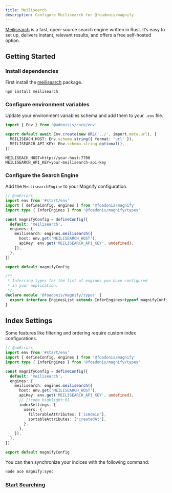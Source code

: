 ```yaml
---
title: Meilisearch
description: Configure Meilisearch for @foadonis/magnify
---
```


[Meilisearch](https://www.meilisearch.com/) is a fast, open-source search engine written in Rust. It’s easy to set up, delivers instant, relevant results, and offers a free self-hosted option.

## Getting Started

<div className='fd-steps [&_h3]:fd-step'>

### Install dependencies

First install the [meilisearch](https://www.npmjs.com/package/meilisearch) package.

```package-install
npm install meilisearch
```

### Configure environment variables

Update your environment variables schema and add them to your `.env` file.

```ts tab="start/env.ts" twoslash
import { Env } from '@adonisjs/core/env'

export default await Env.create(new URL('../', import.meta.url), {
  MEILISEACH_HOST: Env.schema.string({ format: 'url' }),
  MEILISEARCH_API_KEY: Env.schema.string.optional(),
})
```

```dotenv tab=".env"
MEILISEACH_HOST=http://your-host:7700
MEILISEARCH_API_KEY=your-meilisearch-api-key
```

### Configure the Search Engine

Add the `MeilisearchEngine` to your Magnify configuration.

```ts [title="config/magnify.ts"] twoslash
// @noErrors
import env from '#start/env'
import { defineConfig, engines } from '@foadonis/magnify'
import type { InferEngines } from '@foadonis/magnify/types'

const magnifyConfig = defineConfig({
  default: 'meilisearch',
  engines: {
    meilisearch: engines.meilisearch({
      host: env.get('MEILISEARCH_HOST'),
      apiKey: env.get('MEILISEARCH_API_KEY', undefined),
    }),
  },
})

export default magnifyConfig

/**
 * Inferring types for the list of engines you have configured
 * in your application.
 */
declare module '@foadonis/magnify/types' {
  export interface EnginesList extends InferEngines<typeof magnifyConfig> {}
}
```

</div>

## Index Settings

Some features like filtering and ordering require custom index configurations.

```ts [title="config/magnify.ts"] twoslash
// @noErrors
import env from '#start/env'
import { defineConfig, engines } from '@foadonis/magnify'
import type { InferEngines } from '@foadonis/magnify/types'

const magnifyConfig = defineConfig({
  default: 'meilisearch',
  engines: {
    meilisearch: engines.meilisearch({
      host: env.get('MEILISEARCH_HOST'),
      apiKey: env.get('MEILISEARCH_API_KEY', undefined),
      // [!code highlight:6]
      indexSettings: {
        users: {
          filterableAttributes: ['isAdmin'],
          sortableAttributes: ['createdAt'],
        },
      },
    }),
  },
})

export default magnifyConfig
```

You can then synchronize your indices with the following command:

```sh
node ace magnify:sync
```

### [Start Searching](../searching)

